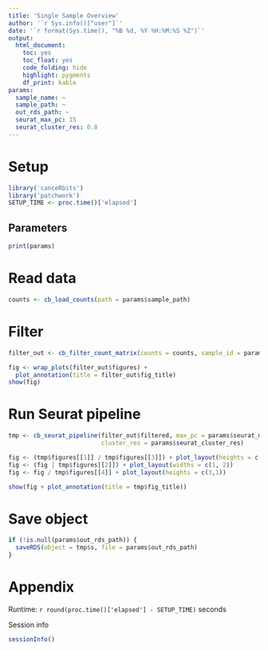 ```yaml
---
title: 'Single Sample Overview'
author: '`r Sys.info()["user"]`'
date: '`r format(Sys.time(), "%B %d, %Y %H:%M:%S %Z")`'
output:
  html_document: 
    toc: yes
    toc_float: yes
    code_folding: hide
    highlight: pygments
    df_print: kable
params:
  sample_name: ~
  sample_path: ~
  out_rds_path: ~
  seurat_max_pc: 15
  seurat_cluster_res: 0.8
---
```


# Setup
```r
library('canceRbits')
library('patchwork')
SETUP_TIME <- proc.time()['elapsed']
```

## Parameters
```r
print(params)
```

# Read data
```r
counts <- cb_load_counts(path = params$sample_path)
```

# Filter
```r
filter_out <- cb_filter_count_matrix(counts = counts, sample_id = params$sample_name)
```


```r
fig <- wrap_plots(filter_out$figures) +
  plot_annotation(title = filter_out$fig_title)
show(fig)
```

# Run Seurat pipeline
```r
tmp <- cb_seurat_pipeline(filter_out$filtered, max_pc = params$seurat_max_pc,
                          cluster_res = params$seurat_cluster_res)
```


```r
fig <- (tmp$figures[[1]] / tmp$figures[[3]]) + plot_layout(heights = c(3,2))
fig <- (fig | tmp$figures[[2]]) + plot_layout(widths = c(1, 2))
fig <- fig / tmp$figures[[4]] + plot_layout(heights = c(3,1))

show(fig + plot_annotation(title = tmp$fig_title))
```

# Save object
```r
if (!is.null(params$out_rds_path)) {
  saveRDS(object = tmp$s, file = params$out_rds_path)
}
```

# Appendix

Runtime: `r round(proc.time()['elapsed'] - SETUP_TIME)` seconds

Session info
```r
sessionInfo()
```
